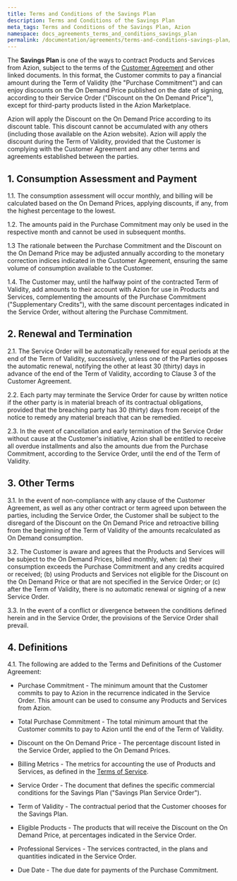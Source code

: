 ```yaml
---
title: Terms and Conditions of the Savings Plan
description: Terms and Conditions of the Savings Plan
meta_tags: Terms and Conditions of the Savings Plan, Azion 
namespace: docs_agreements_terms_and_conditions_savings_plan
permalink: /documentation/agreements/terms-and-conditions-savings-plan/
---
```


The **Savings Plan** is one of the ways to contract Products and Services from Azion, subject to the terms of the [Customer Agreement](/en/documentation/agreements/customer-agreement/) and other linked documents. In this format, the Customer commits to pay a financial amount during the Term of Validity (the "Purchase Commitment") and can enjoy discounts on the On Demand Price published on the date of signing, according to their Service Order ("Discount on the On Demand Price"), except for third-party products listed in the Azion Marketplace.

Azion will apply the Discount on the On Demand Price according to its discount table. This discount cannot be accumulated with any others (including those available on the Azion website). Azion will apply the discount during the Term of Validity, provided that the Customer is complying with the Customer Agreement and any other terms and agreements established between the parties.

## 1. Consumption Assessment and Payment

1.1. The consumption assessment will occur monthly, and billing will be calculated based on the On Demand Prices, applying discounts, if any, from the highest percentage to the lowest.

1.2. The amounts paid in the Purchase Commitment may only be used in the respective month and cannot be used in subsequent months.

1.3 The rationale between the Purchase Commitment and the Discount on the On Demand Price may be adjusted annually according to the monetary correction indices indicated in the Customer Agreement, ensuring the same volume of consumption available to the Customer.

1.4. The Customer may, until the halfway point of the contracted Term of Validity, add amounts to their account with Azion for use in Products and Services, complementing the amounts of the Purchase Commitment ("Supplementary Credits"), with the same discount percentages indicated in the Service Order, without altering the Purchase Commitment.

## 2. Renewal and Termination

2.1. The Service Order will be automatically renewed for equal periods at the end of the Term of Validity, successively, unless one of the Parties opposes the automatic renewal, notifying the other at least 30 (thirty) days in advance of the end of the Term of Validity, according to Clause 3 of the Customer Agreement.

2.2. Each party may terminate the Service Order for cause by written notice if the other party is in material breach of its contractual obligations, provided that the breaching party has 30 (thirty) days from receipt of the notice to remedy any material breach that can be remedied.

2.3. In the event of cancellation and early termination of the Service Order without cause at the Customer's initiative, Azion shall be entitled to receive all overdue installments and also the amounts due from the Purchase Commitment, according to the Service Order, until the end of the Term of Validity.

## 3. Other Terms

3.1. In the event of non-compliance with any clause of the Customer Agreement, as well as any other contract or term agreed upon between the parties, including the Service Order, the Customer shall be subject to the disregard of the Discount on the On Demand Price and retroactive billing from the beginning of the Term of Validity of the amounts recalculated as On Demand consumption.

3.2. The Customer is aware and agrees that the Products and Services will be subject to the On Demand Prices, billed monthly, when: (a) their consumption exceeds the Purchase Commitment and any credits acquired or received; (b) using Products and Services not eligible for the Discount on the On Demand Price or that are not specified in the Service Order; or (c) after the Term of Validity, there is no automatic renewal or signing of a new Service Order.

3.3. In the event of a conflict or divergence between the conditions defined herein and in the Service Order, the provisions of the Service Order shall prevail.

## 4. Definitions

4.1. The following are added to the Terms and Definitions of the Customer Agreement:

- Purchase Commitment - The minimum amount that the Customer commits to pay to Azion in the recurrence indicated in the Service Order. This amount can be used to consume any Products and Services from Azion.

- Total Purchase Commitment - The total minimum amount that the Customer commits to pay to Azion until the end of the Term of Validity.

- Discount on the On Demand Price - The percentage discount listed in the Service Order, applied to the On Demand Prices.

- Billing Metrics - The metrics for accounting the use of Products and Services, as defined in the [Terms of Service](/en/documentation/agreements/tos/).

- Service Order - The document that defines the specific commercial conditions for the Savings Plan ("Savings Plan Service Order").

- Term of Validity - The contractual period that the Customer chooses for the Savings Plan.

- Eligible Products - The products that will receive the Discount on the On Demand Price, at percentages indicated in the Service Order.

- Professional Services - The services contracted, in the plans and quantities indicated in the Service Order.

- Due Date - The due date for payments of the Purchase Commitment.

